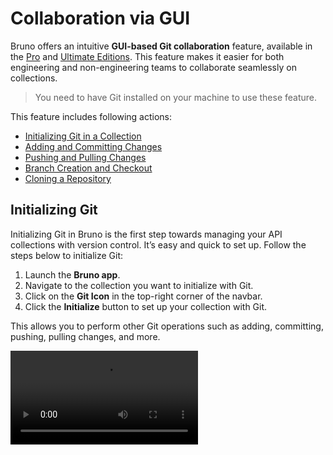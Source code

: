 
# **Collaboration via GUI** <PremiumBadge />

Bruno offers an intuitive **GUI-based Git collaboration** feature, available in the [Pro](https://www.usebruno.com/buy?plan=pro) and [Ultimate Editions](https://www.usebruno.com/buy?plan=ultimate). This feature makes it easier for both engineering and non-engineering teams to collaborate seamlessly on collections.

> You need to have Git installed on your machine to use these feature.


This feature includes following actions:

- [Initializing Git in a Collection](#initializing-git)
- [Adding and Committing Changes](#adding-and-committing-changes)
- [Pushing and Pulling Changes](#pushing-and-pulling-changes)
- [Branch Creation and Checkout](#branch-creation-and-checkout)
- [Cloning a Repository](http://localhost:3000/git-integration/using-gui/consumer)


## **Initializing Git**

Initializing Git in Bruno is the first step towards managing your API collections with version control. It’s easy and quick to set up. Follow the steps below to initialize Git:

1. Launch the **Bruno app**.
2. Navigate to the collection you want to initialize with Git.
3. Click on the **Git Icon** in the top-right corner of the navbar.
4. Click the **Initialize** button to set up your collection with Git.

 This allows you to perform other Git operations such as adding, committing, pushing, pulling changes, and more.


<Video src="/assets/demo-git-initialise.mov" />


## **Connecting to Remote Repository**

Once you have initialized your collection, the next step is to connect it to a remote Git repository. 

1. **Create a Remote Repository on GitHub:**
   - Log in to your GitHub account and create a new repository.
   - Note the repository URL, which will be used to link your local collection.

2. **Connect Your Local Collection to the Remote Repository:**
   - Open a terminal and navigate to the folder where your collection is stored.
   - Run the following commands to add, commit your changes, and link the local collection to the remote repository.

   Add all the collection changes. 

   ```bash copy
   git add .
   ```

   Commit all the changes you have added.
   ```bash copy
   git commit -m "commit-message"
   ```

   Replace `username` with your GitHub username and `repo-name` with the name of the repository you created.

   ```bash copy
   git remote add origin https://github.com/username/repo-name.git
   ```

   Push local chnages to remote repository.
   ```bash copy
   git push -u origin main
   ```



After completing the above steps, your collection will be pushed to GitHub and should be visible in your repository.
Once your collection is connected to the remote repository, you can manage it directly from the Bruno app.

## **Adding and Committing Changes**

Once you’ve made changes to your collection in Bruno, you can easily commit those changes using the Git UI. This allows you to track changes and collaborate with your team efficiently.

Follow these steps to add and commit changes:

1. Open the collection you've initialized with Git and access the **Git UI** from the **main** dropdown in the top-right corner.
2. Go to the **Changes Tab**. 
3. Click on **Add Icon** for the changes you want to commit.
4. Click on **Commit Changes** button. 
5. Write a Commit Message and click **Commit**. 

> You can commit all changes in a single click by pressing the **Add All Changes** button.

By following these steps, your changes are now committed and tracked in Git, ready to be pushed or shared with others.

<Video src="/assets/demo-adding-and-committing-changes.mov" />

## **Pushing and Pulling Changes**

The GUI-based Git integration in Bruno allows both engineering and non-engineering teams to work together in a fast, efficient, and accurate manner. This integration ensures that your collections remain consistently up-to-date across all team members.

>  Before you can push or pull changes, ensure that the **remote repository** is linked to your project. 


### **Pushing Changes**
Push your local changes to the remote repository with just a few clicks.

1. Click on **main** from top-right corner and select **Push** from drop-down.
2. Confirm the **Remote Server** configurations.
3. Click on **Push** button.

Now you can see all your local changes pushed to the remote repository.

<Video src="/assets/demo-git-push.mov" />




## **Branch Creation and Checkout**

With branches in **Bruno**, you can manage your code effectively by isolating different features or tasks.

### Creating Branches 

Follow the below steps to create branches in Bruno.

1. Navigate to the **Collection** in Bruno.

2. Click on the **main** from the top-right and select **Create New Branch** from dropdown.

3. Enter **Branch Name**.

4. Click on **Save** button.

Once the branch is created, you can start making changes to the branch.

###  Branch Checkout

1. Click on **Checkout Branch** from **main**.
2. Select the branch you want to switch from **Local** or **Remote**.
3. Click on **Checkout** button.
4. Now you're switched to your selected branch.


<Video src="/assets/branch-and-checkout.mp4" />





